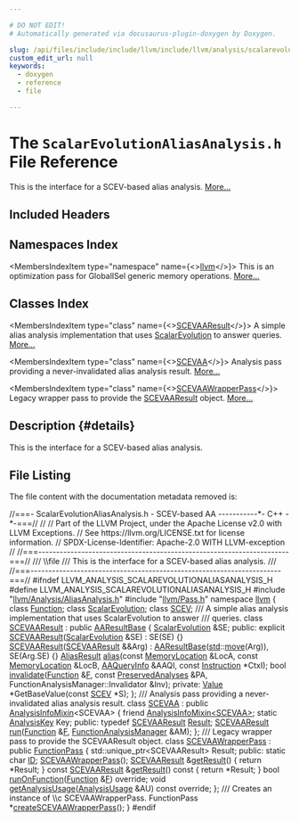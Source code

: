 ```yaml
---

# DO NOT EDIT!
# Automatically generated via docusaurus-plugin-doxygen by Doxygen.

slug: /api/files/include/include/llvm/include/llvm/analysis/scalarevolutionaliasanalysis-h
custom_edit_url: null
keywords:
  - doxygen
  - reference
  - file

---
```





# The `ScalarEvolutionAliasAnalysis.h` File Reference

<DoxygenPage pluginConfig={pluginConfig}>

This is the interface for a SCEV-based alias analysis. <a href="#details">More...</a>

## Included Headers

<IncludesList>
<IncludesListItem
  filePath="llvm/Analysis/AliasAnalysis.h"
  permalink="/docs/api/files/include/include/llvm/include/llvm/analysis/aliasanalysis-h"
  isLocal="true" />
<IncludesListItem
  filePath="llvm/Pass.h"
  permalink="/docs/api/files/include/include/llvm/pass-h"
  isLocal="true" />
</IncludesList>

## Namespaces Index

<MembersIndex>

<MembersIndexItem
  type="namespace"
  name={<><a href="/docs/api/namespaces/llvm">llvm</a></>}>
This is an optimization pass for GlobalISel generic memory operations. <a href="/docs/api/namespaces/llvm/#details">More...</a>
</MembersIndexItem>

</MembersIndex>

## Classes Index

<MembersIndex>

<MembersIndexItem
  type="class"
  name={<><a href="/docs/api/classes/llvm/scevaaresult">SCEVAAResult</a></>}>
A simple alias analysis implementation that uses <a href="/docs/api/classes/llvm/scalarevolution">ScalarEvolution</a> to answer queries. <a href="/docs/api/classes/llvm/scevaaresult/#details">More...</a>
</MembersIndexItem>

<MembersIndexItem
  type="class"
  name={<><a href="/docs/api/classes/llvm/scevaa">SCEVAA</a></>}>
Analysis pass providing a never-invalidated alias analysis result. <a href="/docs/api/classes/llvm/scevaa/#details">More...</a>
</MembersIndexItem>

<MembersIndexItem
  type="class"
  name={<><a href="/docs/api/classes/llvm/scevaawrapperpass">SCEVAAWrapperPass</a></>}>
Legacy wrapper pass to provide the <a href="/docs/api/classes/llvm/scevaaresult">SCEVAAResult</a> object. <a href="/docs/api/classes/llvm/scevaawrapperpass/#details">More...</a>
</MembersIndexItem>

</MembersIndex>

## Description {#details}

This is the interface for a SCEV-based alias analysis.

## File Listing

The file content with the documentation metadata removed is:

<ProgramListing>

<Link id="l00001" /><CodeLine lineNumber="1"><Highlight kind="comment">//===- ScalarEvolutionAliasAnalysis.h - SCEV-based AA -----------&#42;- C++ -&#42;-===//</Highlight><Highlight kind="normal"></Highlight></CodeLine>
<Link id="l00002" /><CodeLine lineNumber="2"><Highlight kind="normal"></Highlight><Highlight kind="comment">//</Highlight><Highlight kind="normal"></Highlight></CodeLine>
<Link id="l00003" /><CodeLine lineNumber="3"><Highlight kind="normal"></Highlight><Highlight kind="comment">// Part of the LLVM Project, under the Apache License v2.0 with LLVM Exceptions.</Highlight><Highlight kind="normal"></Highlight></CodeLine>
<Link id="l00004" /><CodeLine lineNumber="4"><Highlight kind="normal"></Highlight><Highlight kind="comment">// See https://llvm.org/LICENSE.txt for license information.</Highlight><Highlight kind="normal"></Highlight></CodeLine>
<Link id="l00005" /><CodeLine lineNumber="5"><Highlight kind="normal"></Highlight><Highlight kind="comment">// SPDX-License-Identifier: Apache-2.0 WITH LLVM-exception</Highlight><Highlight kind="normal"></Highlight></CodeLine>
<Link id="l00006" /><CodeLine lineNumber="6"><Highlight kind="normal"></Highlight><Highlight kind="comment">//</Highlight><Highlight kind="normal"></Highlight></CodeLine>
<Link id="l00007" /><CodeLine lineNumber="7"><Highlight kind="normal"></Highlight><Highlight kind="comment">//===----------------------------------------------------------------------===//</Highlight><Highlight kind="comment"></Highlight></CodeLine>
<Link id="l00008" /><CodeLine lineNumber="8"><Highlight kind="comment">/// \\file</Highlight></CodeLine>
<Link id="l00009" /><CodeLine lineNumber="9"><Highlight kind="comment">/// This is the interface for a SCEV-based alias analysis.</Highlight></CodeLine>
<Link id="l00010" /><CodeLine lineNumber="10"><Highlight kind="comment">///</Highlight><Highlight kind="normal"></Highlight></CodeLine>
<Link id="l00011" /><CodeLine lineNumber="11"><Highlight kind="normal"></Highlight><Highlight kind="comment">//===----------------------------------------------------------------------===//</Highlight><Highlight kind="normal"></Highlight></CodeLine>
<Link id="l00012" /><CodeLine lineNumber="12"><Highlight kind="normal"></Highlight></CodeLine>
<Link id="l00013" /><CodeLine lineNumber="13"><Highlight kind="normal"></Highlight><Highlight kind="preprocessor">#ifndef LLVM&#95;ANALYSIS&#95;SCALAREVOLUTIONALIASANALYSIS&#95;H</Highlight><Highlight kind="normal"></Highlight></CodeLine>
<Link id="l00014" /><CodeLine lineNumber="14"><Highlight kind="normal"></Highlight><Highlight kind="preprocessor">#define LLVM&#95;ANALYSIS&#95;SCALAREVOLUTIONALIASANALYSIS&#95;H</Highlight><Highlight kind="normal"></Highlight></CodeLine>
<Link id="l00015" /><CodeLine lineNumber="15"><Highlight kind="normal"></Highlight></CodeLine>
<Link id="l00016" /><CodeLine lineNumber="16"><Highlight kind="normal"></Highlight><Highlight kind="preprocessor">#include &quot;<a href="/docs/api/files/include/include/llvm/include/llvm/analysis/aliasanalysis-h">llvm/Analysis/AliasAnalysis.h</a>&quot;</Highlight><Highlight kind="normal"></Highlight></CodeLine>
<Link id="l00017" /><CodeLine lineNumber="17"><Highlight kind="normal"></Highlight><Highlight kind="preprocessor">#include &quot;<a href="/docs/api/files/include/include/llvm/pass-h">llvm/Pass.h</a>&quot;</Highlight><Highlight kind="normal"></Highlight></CodeLine>
<Link id="l00018" /><CodeLine lineNumber="18"><Highlight kind="normal"></Highlight></CodeLine>
<Link id="l00019" /><CodeLine lineNumber="19"><Highlight kind="normal"></Highlight><Highlight kind="keyword">namespace </Highlight><Highlight kind="normal"><a href="/docs/api/namespaces/llvm">llvm</a> &#123;</Highlight></CodeLine>
<Link id="l00020" /><CodeLine lineNumber="20"><Highlight kind="normal"></Highlight></CodeLine>
<Link id="l00021" /><CodeLine lineNumber="21"><Highlight kind="normal"></Highlight><Highlight kind="keyword">class </Highlight><Highlight kind="normal"><a href="/docs/api/classes/llvm/function">Function</a>;</Highlight></CodeLine>
<Link id="l00022" /><CodeLine lineNumber="22"><Highlight kind="normal"></Highlight><Highlight kind="keyword">class </Highlight><Highlight kind="normal"><a href="/docs/api/classes/llvm/scalarevolution">ScalarEvolution</a>;</Highlight></CodeLine>
<Link id="l00023" /><CodeLine lineNumber="23"><Highlight kind="normal"></Highlight><Highlight kind="keyword">class </Highlight><Highlight kind="normal"><a href="/docs/api/classes/llvm/scev">SCEV</a>;</Highlight></CodeLine>
<Link id="l00024" /><CodeLine lineNumber="24"><Highlight kind="normal"></Highlight><Highlight kind="comment"></Highlight></CodeLine>
<Link id="l00025" /><CodeLine lineNumber="25"><Highlight kind="comment">/// A simple alias analysis implementation that uses ScalarEvolution to answer</Highlight></CodeLine>
<Link id="l00026" /><CodeLine lineNumber="26"><Highlight kind="comment">/// queries.</Highlight><Highlight kind="normal"></Highlight></CodeLine>
<Link id="l00027" /><CodeLine lineNumber="27" lineLink="/docs/api/classes/llvm/scevaaresult"><Highlight kind="normal"></Highlight><Highlight kind="keyword">class </Highlight><Highlight kind="normal"><a href="/docs/api/classes/llvm/scevaaresult/#a1e70a631f89461c45193583264d1eac6">SCEVAAResult</a> : </Highlight><Highlight kind="keyword">public</Highlight><Highlight kind="normal"> <a href="/docs/api/classes/llvm/aaresultbase/#adda3309ea19cc0a7a0bcb090630bbfc4">AAResultBase</a> &#123;</Highlight></CodeLine>
<Link id="l00028" /><CodeLine lineNumber="28"><Highlight kind="normal">  <a href="/docs/api/classes/llvm/scalarevolution">ScalarEvolution</a> &amp;SE;</Highlight></CodeLine>
<Link id="l00029" /><CodeLine lineNumber="29"><Highlight kind="normal"></Highlight></CodeLine>
<Link id="l00030" /><CodeLine lineNumber="30"><Highlight kind="normal"></Highlight><Highlight kind="keyword">public</Highlight><Highlight kind="normal">:</Highlight></CodeLine>
<Link id="l00031" /><CodeLine lineNumber="31" lineLink="/docs/api/classes/llvm/scevaaresult/#a1e70a631f89461c45193583264d1eac6"><Highlight kind="normal">  </Highlight><Highlight kind="keyword">explicit</Highlight><Highlight kind="normal"> <a href="/docs/api/classes/llvm/scevaaresult/#a1e70a631f89461c45193583264d1eac6">SCEVAAResult</a>(<a href="/docs/api/classes/llvm/scalarevolution">ScalarEvolution</a> &amp;SE) : SE(SE) &#123;&#125;</Highlight></CodeLine>
<Link id="l00032" /><CodeLine lineNumber="32" lineLink="/docs/api/classes/llvm/scevaaresult/#a292e663def85217cd3348c8d05633c4f"><Highlight kind="normal">  <a href="/docs/api/classes/llvm/scevaaresult/#a292e663def85217cd3348c8d05633c4f">SCEVAAResult</a>(<a href="/docs/api/classes/llvm/scevaaresult/#a1e70a631f89461c45193583264d1eac6">SCEVAAResult</a> &amp;&amp;Arg) : <a href="/docs/api/classes/llvm/aaresultbase/#adda3309ea19cc0a7a0bcb090630bbfc4">AAResultBase</a>(<a href="/docs/api/namespaces/std">std</a>::<a href="/docs/api/namespaces/llvm/#abfc9c7ecf70f66901e439f7c04ef3dbb">move</a>(Arg)), SE(Arg.SE) &#123;&#125;</Highlight></CodeLine>
<Link id="l00033" /><CodeLine lineNumber="33"><Highlight kind="normal"></Highlight></CodeLine>
<Link id="l00034" /><CodeLine lineNumber="34"><Highlight kind="normal">  <a href="/docs/api/classes/llvm/aliasresult">AliasResult</a> <a href="/docs/api/classes/llvm/scevaaresult/#a688068ae24921ce2ed14ca5ff0b732e2">alias</a>(</Highlight><Highlight kind="keyword">const</Highlight><Highlight kind="normal"> <a href="/docs/api/classes/llvm/memorylocation">MemoryLocation</a> &amp;LocA, </Highlight><Highlight kind="keyword">const</Highlight><Highlight kind="normal"> <a href="/docs/api/classes/llvm/memorylocation">MemoryLocation</a> &amp;LocB,</Highlight></CodeLine>
<Link id="l00035" /><CodeLine lineNumber="35"><Highlight kind="normal">                    <a href="/docs/api/classes/llvm/aaqueryinfo">AAQueryInfo</a> &amp;AAQI, </Highlight><Highlight kind="keyword">const</Highlight><Highlight kind="normal"> <a href="/docs/api/classes/llvm/instruction">Instruction</a> &#42;CtxI);</Highlight></CodeLine>
<Link id="l00036" /><CodeLine lineNumber="36"><Highlight kind="normal"></Highlight></CodeLine>
<Link id="l00037" /><CodeLine lineNumber="37"><Highlight kind="normal">  </Highlight><Highlight kind="keywordtype">bool</Highlight><Highlight kind="normal"> <a href="/docs/api/classes/llvm/scevaaresult/#a02c9b794a74e2f512d94b31726d43999">invalidate</a>(<a href="/docs/api/classes/llvm/function">Function</a> &amp;<a href="/docs/api/files/lib/lib/support/md5-cpp/#a96d73bbd7af15cb1fc38c3f4a3bd82e9">F</a>, </Highlight><Highlight kind="keyword">const</Highlight><Highlight kind="normal"> <a href="/docs/api/classes/llvm/preservedanalyses">PreservedAnalyses</a> &amp;PA,</Highlight></CodeLine>
<Link id="l00038" /><CodeLine lineNumber="38"><Highlight kind="normal">                  FunctionAnalysisManager::Invalidator &amp;Inv);</Highlight></CodeLine>
<Link id="l00039" /><CodeLine lineNumber="39"><Highlight kind="normal"></Highlight></CodeLine>
<Link id="l00040" /><CodeLine lineNumber="40"><Highlight kind="normal"></Highlight><Highlight kind="keyword">private</Highlight><Highlight kind="normal">:</Highlight></CodeLine>
<Link id="l00041" /><CodeLine lineNumber="41"><Highlight kind="normal">  <a href="/docs/api/classes/llvm/value">Value</a> &#42;GetBaseValue(</Highlight><Highlight kind="keyword">const</Highlight><Highlight kind="normal"> <a href="/docs/api/classes/llvm/scev">SCEV</a> &#42;S);</Highlight></CodeLine>
<Link id="l00042" /><CodeLine lineNumber="42"><Highlight kind="normal">&#125;;</Highlight></CodeLine>
<Link id="l00043" /><CodeLine lineNumber="43"><Highlight kind="normal"></Highlight><Highlight kind="comment"></Highlight></CodeLine>
<Link id="l00044" /><CodeLine lineNumber="44"><Highlight kind="comment">/// Analysis pass providing a never-invalidated alias analysis result.</Highlight><Highlight kind="normal"></Highlight></CodeLine>
<Link id="l00045" /><CodeLine lineNumber="45" lineLink="/docs/api/classes/llvm/scevaa"><Highlight kind="normal"></Highlight><Highlight kind="keyword">class </Highlight><Highlight kind="normal"><a href="/docs/api/classes/llvm/scevaa">SCEVAA</a> : </Highlight><Highlight kind="keyword">public</Highlight><Highlight kind="normal"> <a href="/docs/api/structs/llvm/analysisinfomixin">AnalysisInfoMixin</a>&lt;SCEVAA&gt; &#123;</Highlight></CodeLine>
<Link id="l00046" /><CodeLine lineNumber="46"><Highlight kind="normal">  </Highlight><Highlight kind="keyword">friend</Highlight><Highlight kind="normal"> <a href="/docs/api/structs/llvm/analysisinfomixin">AnalysisInfoMixin&lt;SCEVAA&gt;</a>;</Highlight></CodeLine>
<Link id="l00047" /><CodeLine lineNumber="47"><Highlight kind="normal">  </Highlight><Highlight kind="keyword">static</Highlight><Highlight kind="normal"> <a href="/docs/api/structs/llvm/analysiskey">AnalysisKey</a> Key;</Highlight></CodeLine>
<Link id="l00048" /><CodeLine lineNumber="48"><Highlight kind="normal"></Highlight></CodeLine>
<Link id="l00049" /><CodeLine lineNumber="49"><Highlight kind="normal"></Highlight><Highlight kind="keyword">public</Highlight><Highlight kind="normal">:</Highlight></CodeLine>
<Link id="l00050" /><CodeLine lineNumber="50" lineLink="/docs/api/classes/llvm/scevaa/#a9082eb2dc5d29eb66193886e38917457"><Highlight kind="normal">  </Highlight><Highlight kind="keyword">typedef</Highlight><Highlight kind="normal"> <a href="/docs/api/classes/llvm/scevaaresult">SCEVAAResult</a> <a href="/docs/api/classes/llvm/scevaa/#a9082eb2dc5d29eb66193886e38917457">Result</a>;</Highlight></CodeLine>
<Link id="l00051" /><CodeLine lineNumber="51"><Highlight kind="normal"></Highlight></CodeLine>
<Link id="l00052" /><CodeLine lineNumber="52"><Highlight kind="normal">  <a href="/docs/api/classes/llvm/scevaaresult">SCEVAAResult</a> <a href="/docs/api/classes/llvm/scevaa/#ab52c682b31b74ce3fe18ff10e5e2bbac">run</a>(<a href="/docs/api/classes/llvm/function">Function</a> &amp;<a href="/docs/api/files/lib/lib/support/md5-cpp/#a96d73bbd7af15cb1fc38c3f4a3bd82e9">F</a>, <a href="/docs/api/namespaces/llvm/#adce09a5a0de0e3177eb00e932734af2f">FunctionAnalysisManager</a> &amp;AM);</Highlight></CodeLine>
<Link id="l00053" /><CodeLine lineNumber="53"><Highlight kind="normal">&#125;;</Highlight></CodeLine>
<Link id="l00054" /><CodeLine lineNumber="54"><Highlight kind="normal"></Highlight><Highlight kind="comment"></Highlight></CodeLine>
<Link id="l00055" /><CodeLine lineNumber="55"><Highlight kind="comment">/// Legacy wrapper pass to provide the SCEVAAResult object.</Highlight><Highlight kind="normal"></Highlight></CodeLine>
<Link id="l00056" /><CodeLine lineNumber="56" lineLink="/docs/api/classes/llvm/scevaawrapperpass"><Highlight kind="normal"></Highlight><Highlight kind="keyword">class </Highlight><Highlight kind="normal"><a href="/docs/api/classes/llvm/scevaawrapperpass/#ab156487dc35f177a63da34868c4df521">SCEVAAWrapperPass</a> : </Highlight><Highlight kind="keyword">public</Highlight><Highlight kind="normal"> <a href="/docs/api/classes/llvm/functionpass/#a7691d83e3561f781cae4ce4a01bdfa93">FunctionPass</a> &#123;</Highlight></CodeLine>
<Link id="l00057" /><CodeLine lineNumber="57"><Highlight kind="normal">  std::unique&#95;ptr&lt;SCEVAAResult&gt; Result;</Highlight></CodeLine>
<Link id="l00058" /><CodeLine lineNumber="58"><Highlight kind="normal"></Highlight></CodeLine>
<Link id="l00059" /><CodeLine lineNumber="59"><Highlight kind="normal"></Highlight><Highlight kind="keyword">public</Highlight><Highlight kind="normal">:</Highlight></CodeLine>
<Link id="l00060" /><CodeLine lineNumber="60" lineLink="/docs/api/classes/llvm/scevaawrapperpass/#a30f6cf023aac34f4436046240b02e2b8"><Highlight kind="normal">  </Highlight><Highlight kind="keyword">static</Highlight><Highlight kind="normal"> </Highlight><Highlight kind="keywordtype">char</Highlight><Highlight kind="normal"> <a href="/docs/api/classes/llvm/scevaawrapperpass/#a30f6cf023aac34f4436046240b02e2b8">ID</a>;</Highlight></CodeLine>
<Link id="l00061" /><CodeLine lineNumber="61"><Highlight kind="normal"></Highlight></CodeLine>
<Link id="l00062" /><CodeLine lineNumber="62"><Highlight kind="normal">  <a href="/docs/api/classes/llvm/scevaawrapperpass/#ab156487dc35f177a63da34868c4df521">SCEVAAWrapperPass</a>();</Highlight></CodeLine>
<Link id="l00063" /><CodeLine lineNumber="63"><Highlight kind="normal"></Highlight></CodeLine>
<Link id="l00064" /><CodeLine lineNumber="64" lineLink="/docs/api/classes/llvm/scevaawrapperpass/#a1aa7481d49d67636ac088be4b1a0a009"><Highlight kind="normal">  <a href="/docs/api/classes/llvm/scevaaresult">SCEVAAResult</a> &amp;<a href="/docs/api/classes/llvm/scevaawrapperpass/#a1aa7481d49d67636ac088be4b1a0a009">getResult</a>() &#123; </Highlight><Highlight kind="keywordflow">return</Highlight><Highlight kind="normal"> &#42;Result; &#125;</Highlight></CodeLine>
<Link id="l00065" /><CodeLine lineNumber="65" lineLink="/docs/api/classes/llvm/scevaawrapperpass/#a74ede59cd7860ce50788ac7a5e73fb6e"><Highlight kind="normal">  </Highlight><Highlight kind="keyword">const</Highlight><Highlight kind="normal"> <a href="/docs/api/classes/llvm/scevaaresult">SCEVAAResult</a> &amp;<a href="/docs/api/classes/llvm/scevaawrapperpass/#a74ede59cd7860ce50788ac7a5e73fb6e">getResult</a>()</Highlight><Highlight kind="keyword"> const </Highlight><Highlight kind="normal">&#123; </Highlight><Highlight kind="keywordflow">return</Highlight><Highlight kind="normal"> &#42;Result; &#125;</Highlight></CodeLine>
<Link id="l00066" /><CodeLine lineNumber="66"><Highlight kind="normal"></Highlight></CodeLine>
<Link id="l00067" /><CodeLine lineNumber="67"><Highlight kind="normal">  </Highlight><Highlight kind="keywordtype">bool</Highlight><Highlight kind="normal"> <a href="/docs/api/classes/llvm/scevaawrapperpass/#a4184e96b12cd15b17b812455bd593be2">runOnFunction</a>(<a href="/docs/api/classes/llvm/function">Function</a> &amp;<a href="/docs/api/files/lib/lib/support/md5-cpp/#a96d73bbd7af15cb1fc38c3f4a3bd82e9">F</a>) </Highlight><Highlight kind="keyword">override</Highlight><Highlight kind="normal">;</Highlight></CodeLine>
<Link id="l00068" /><CodeLine lineNumber="68"><Highlight kind="normal">  </Highlight><Highlight kind="keywordtype">void</Highlight><Highlight kind="normal"> <a href="/docs/api/classes/llvm/scevaawrapperpass/#a32058631091d870731e84c6560df00ed">getAnalysisUsage</a>(<a href="/docs/api/classes/llvm/analysisusage">AnalysisUsage</a> &amp;AU) </Highlight><Highlight kind="keyword">const override</Highlight><Highlight kind="normal">;</Highlight></CodeLine>
<Link id="l00069" /><CodeLine lineNumber="69"><Highlight kind="normal">&#125;;</Highlight></CodeLine>
<Link id="l00070" /><CodeLine lineNumber="70"><Highlight kind="normal"></Highlight><Highlight kind="comment"></Highlight></CodeLine>
<Link id="l00071" /><CodeLine lineNumber="71"><Highlight kind="comment">/// Creates an instance of \\c SCEVAAWrapperPass.</Highlight><Highlight kind="normal"></Highlight></CodeLine>
<Link id="l00072" /><CodeLine lineNumber="72"><Highlight kind="normal">FunctionPass &#42;<a href="/docs/api/namespaces/llvm/#a3b19789ad98a02179d0a0acf82cf6ccf">createSCEVAAWrapperPass</a>();</Highlight></CodeLine>
<Link id="l00073" /><CodeLine lineNumber="73"><Highlight kind="normal"></Highlight></CodeLine>
<Link id="l00074" /><CodeLine lineNumber="74"><Highlight kind="normal">&#125;</Highlight></CodeLine>
<Link id="l00075" /><CodeLine lineNumber="75"><Highlight kind="normal"></Highlight></CodeLine>
<Link id="l00076" /><CodeLine lineNumber="76"><Highlight kind="normal"></Highlight><Highlight kind="preprocessor">#endif</Highlight></CodeLine>

</ProgramListing>

</DoxygenPage>
